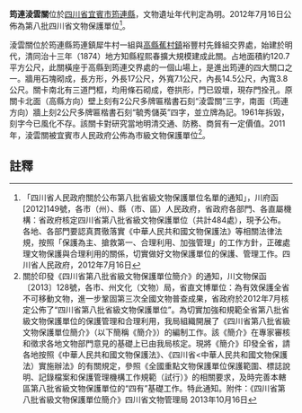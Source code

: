 {{msg:四川省文物保護單位
|名稱 = 筠連淩雲關
|編號 = 240
|圖片 = 
|級別 = S8
|分類 = 
|時代 = [[明代|明代]]
|地点 = [[四川省|四川省]][[宜賓市|宜賓市]][[筠連縣|筠連縣]]
|坐標 =
|登錄 = 2012年7月16日
}}
'''筠連淩雲關'''位於[[四川省|四川省]][[宜賓市|宜賓市]][[筠連縣|筠連縣]]，文物遺址年代判定為明。2012年7月16日公佈為第八批四川省文物保護單位<ref>「四川省人民政府關於公布第八批省級文物保護單位名單的通知」，川府函[2012]149號，各市（州）、縣（市、區）人民政府，省政府各部門、各直屬機構：省政府核定四川省第八批省級文物保護單位（共計484處），現予公布。各地、各部門要認真貫徹落實《中華人民共和國文物保護法》等相關法律法規，按照「保護為主、搶救第一、合理利用、加強管理」的工作方針，正確處理文物保護與合理利用的關係，切實做好文物保護單位的保護、管理工作。四川省人民政府，2012年7月16日</ref>。

淩雲關位於筠連縣筠連鎮犀牛村一組與[[高縣|高縣]][[蕉村鎮|蕉村鎮]]裕豐村先鋒組交界處，始建於明代，清同治十三年（1874）地方知縣程熙春擴大規模建成此關。占地面積約120.7平方公尺，此關橫座于高縣到筠連交界處的一個山場上，是進出筠連的四大關口之一。牆用石塊砌成，長方形，外長17公尺，外寬7.1公尺，內長14.5公尺，內寬3.8公尺。關卡南北有三道門框，均用條石砌成，卷拱形，門已毀壞，現存門拴孔。原關卡北面（高縣方向）壁上刻有2公尺多牌匾楷書石刻“淩雲關”三字，南面（筠連方向）牆上刻2公尺多牌匾楷書石刻“毓秀儲英”四字，並立牌為記。1961年拆毀，刻字今已風化不存。該關卡對研究當地明清交通、防務、商貿有一定價值。2011年，淩雲關被宜賓市人民政府公佈為市級文物保護單位<ref>關於印發《四川省第八批省級文物保護單位簡介》的通知，川文物保函〔2013〕128號，各市、州文化（文物）局，省直文博單位：為有效保護全省不可移動文物，進一步鞏固第三次全國文物普查成果，省政府於2012年7月核定公佈了“四川省第八批省級文物保護單位”。為切實加強和規範全省第八批省級文物保護單位的保護管理和合理利用，我局組織開展了《四川省第八批省級文物保護單位簡介》（以下簡稱《簡介》）的編制工作。該《簡介》在專家審核和徵求各地文物部門意見的基礎上已由我局核定。現將《簡介》印發全省，請各地按照《中華人民共和國文物保護法》、《四川省<中華人民共和國文物保護法）實施辦法》的有關規定，參照《全國重點文物保護單位保護範圍、標誌說明、記錄檔案和保護管理機構工作規範（試行）》的相關要求，及時完善本轄區第八批省級文物保護單位的“四有”基礎工作。特此通知。附件：《四川省第八批省級文物保護單位簡介》四川省文物管理局  2013年10月16日</ref>。
==註釋==
{{reflist}}